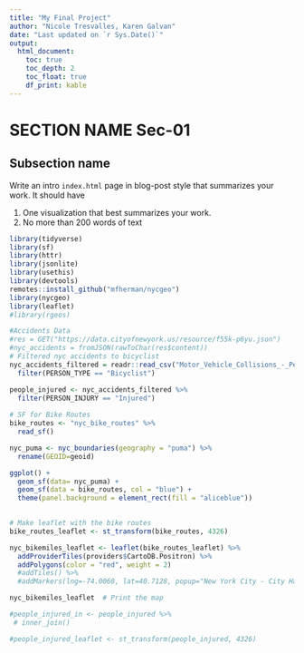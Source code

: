 ```yaml
---
title: "My Final Project"
author: "Nicole Tresvalles, Karen Galvan"
date: "Last updated on `r Sys.Date()`"
output:
  html_document:
    toc: true
    toc_depth: 2
    toc_float: true
    df_print: kable
---
```


<!--
Comments in HTML are like this! 
-->

# SECTION NAME Sec-01

## Subsection name 

Write an intro `index.html` page in blog-post style that summarizes your work. It should have

1. One visualization that best summarizes your work.
1. No more than 200 words of text

```r
library(tidyverse)
library(sf)
library(httr)
library(jsonlite)
library(usethis)
library(devtools)
remotes::install_github("mfherman/nycgeo")
library(nycgeo)
library(leaflet)
#library(rgeos)
```

```r
#Accidents Data
#res = GET("https://data.cityofnewyork.us/resource/f55k-p6yu.json")
#nyc_accidents = fromJSON(rawToChar(res$content))
# Filtered nyc accidents to bicyclist
nyc_accidents_filtered = readr::read_csv("Motor_Vehicle_Collisions_-_Person.csv") %>% 
  filter(PERSON_TYPE == "Bicyclist")

people_injured <- nyc_accidents_filtered %>% 
  filter(PERSON_INJURY == "Injured")
  
# SF for Bike Routes
bike_routes <- "nyc_bike_routes" %>% 
  read_sf()

nyc_puma <- nyc_boundaries(geography = "puma") %>%
  rename(GEOID=geoid)

ggplot() +
  geom_sf(data= nyc_puma) +
  geom_sf(data = bike_routes, col = "blue") +
  theme(panel.background = element_rect(fill = "aliceblue"))
  
```


```r
# Make leaflet with the bike routes
bike_routes_leaflet <- st_transform(bike_routes, 4326)

nyc_bikemiles_leaflet <- leaflet(bike_routes_leaflet) %>%
  addProviderTiles(providers$CartoDB.Positron) %>% 
  addPolygons(color = "red", weight = 2) 
  #addTiles() %>%
  #addMarkers(lng=-74.0060, lat=40.7128, popup="New York City - City Hall") %>% 

nyc_bikemiles_leaflet  # Print the map
```

```r
#people_injured_in <- people_injured %>% 
 # inner_join()

#people_injured_leaflet <- st_transform(people_injured, 4326)


```
